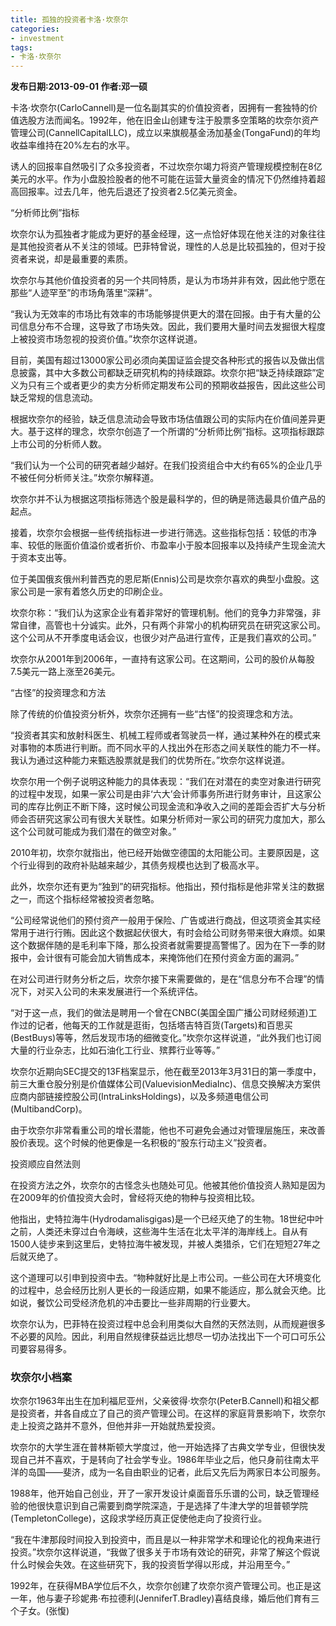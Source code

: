 ```yaml
---
title: 孤独的投资者卡洛·坎奈尔
categories:
- investment
tags:
- 卡洛·坎奈尔
---
```


<b>发布日期:2013-09-01 作者:邓一硕</b>

卡洛·坎奈尔(CarloCannell)是一位名副其实的价值投资者，因拥有一套独特的价值选股方法而闻名。1992年，他在旧金山创建专注于股票多空策略的坎奈尔资产管理公司(CannellCapitalLLC)，成立以来旗舰基金汤加基金(TongaFund)的年均收益率维持在20%左右的水平。

诱人的回报率自然吸引了众多投资者，不过坎奈尔竭力将资产管理规模控制在8亿美元的水平。作为小盘股捡股者的他不可能在运营大量资金的情况下仍然维持着超高回报率。过去几年，他先后退还了投资者2.5亿美元资金。

“分析师比例”指标

坎奈尔认为孤独者才能成为更好的基金经理，这一点恰好体现在他关注的对象往往是其他投资者从不关注的领域。巴菲特曾说，理性的人总是比较孤独的，但对于投资者来说，却是最重要的素质。

坎奈尔与其他价值投资者的另一个共同特质，是认为市场并非有效，因此他宁愿在那些“人迹罕至”的市场角落里“深耕”。

“我认为无效率的市场比有效率的市场能够提供更大的潜在回报。由于有大量的公司信息分布不合理，这导致了市场失效。因此，我们要用大量时间去发掘很大程度上被投资市场忽视的投资价值。”坎奈尔这样说道。

目前，美国有超过13000家公司必须向美国证监会提交各种形式的报告以及做出信息披露，其中大多数公司都缺乏研究机构的持续跟踪。坎奈尔把“缺乏持续跟踪”定义为只有三个或者更少的卖方分析师定期发布公司的预期收益报告，因此这些公司缺乏常规的信息流动。

根据坎奈尔的经验，缺乏信息流动会导致市场估值跟公司的实际内在价值间差异更大。基于这样的理念，坎奈尔创造了一个所谓的“分析师比例”指标。这项指标跟踪上市公司的分析师人数。

“我们认为一个公司的研究者越少越好。在我们投资组合中大约有65%的企业几乎不被任何分析师关注。”坎奈尔解释道。

坎奈尔并不认为根据这项指标筛选个股是最科学的，但的确是筛选最具价值产品的起点。

接着，坎奈尔会根据一些传统指标进一步进行筛选。这些指标包括：较低的市净率、较低的账面价值溢价或者折价、市盈率小于股本回报率以及持续产生现金流大于资本支出等。

位于美国俄亥俄州利普西克的恩尼斯(Ennis)公司是坎奈尔喜欢的典型小盘股。这家公司是一家有着悠久历史的印刷企业。

坎奈尔称：“我们认为这家企业有着非常好的管理机制。他们的竞争力非常强，非常自律，高管也十分诚实。此外，只有两个非常小的机构研究员在研究这家公司。这个公司从不开季度电话会议，也很少对产品进行宣传，正是我们喜欢的公司。”

坎奈尔从2001年到2006年，一直持有这家公司。在这期间，公司的股价从每股7.5美元一路上涨至26美元。

“古怪”的投资理念和方法

除了传统的价值投资分析外，坎奈尔还拥有一些“古怪”的投资理念和方法。

“投资者其实和放射科医生、机械工程师或者驾驶员一样，通过某种外在的模式来对事物的本质进行判断。而不同水平的人找出外在形态之间关联性的能力不一样。我认为通过这种能力来甄选股票就是我们的优势所在。”坎奈尔这样说道。

坎奈尔用一个例子说明这种能力的具体表现：“我们在对潜在的卖空对象进行研究的过程中发现，如果一家公司是由非‘六大’会计师事务所进行财务审计，且这家公司的库存比例正不断下降，这时候公司现金流和净收入之间的差距会否扩大与分析师会否研究这家公司有很大关联性。如果分析师对一家公司的研究力度加大，那么这个公司就可能成为我们潜在的做空对象。”

2010年初，坎奈尔就指出，他已经开始做空德国的太阳能公司。主要原因是，这个行业得到的政府补贴越来越少，其债务规模也达到了极高水平。

此外，坎奈尔还有更为“独到”的研究指标。他指出，预付指标是他非常关注的数据之一，而这个指标经常被投资者忽略。

“公司经常说他们的预付资产一般用于保险、广告或进行商战，但这项资金其实经常用于进行行贿。因此这个数据起伏很大，有时会给公司财务带来很大麻烦。如果这个数据伴随的是毛利率下降，那么投资者就需要提高警惕了。因为在下一季的财报中，会计很有可能会加大销售成本，来掩饰他们在预付资金方面的漏洞。”

在对公司进行财务分析之后，坎奈尔接下来需要做的，是在“信息分布不合理”的情况下，对买入公司的未来发展进行一个系统评估。

“对于这一点，我们的做法是聘用一个曾在CNBC(美国全国广播公司财经频道)工作过的记者，他每天的工作就是逛街，包括塔吉特百货(Targets)和百思买(BestBuys)等等，然后发现市场的细微变化。”坎奈尔这样说道，“此外我们也订阅大量的行业杂志，比如石油化工行业、殡葬行业等等。”

坎奈尔近期向SEC提交的13F档案显示，他在截至2013年3月31日的第一季度中，前三大重仓股分别是价值媒体公司(ValuevisionMediaInc)、信息交换解决方案供应商内部链接控股公司(IntraLinksHoldings)，以及多频道电信公司(MultibandCorp)。

由于坎奈尔非常看重公司的增长潜能，他也不可避免会通过对管理层施压，来改善股价表现。这个时候的他更像是一名积极的“股东行动主义”投资者。

投资顺应自然法则

在投资方法之外，坎奈尔的古怪念头也随处可见。他被其他价值投资人熟知是因为在2009年的价值投资大会时，曾经将灭绝的物种与投资相比较。

他指出，史特拉海牛(Hydrodamalisgigas)是一个已经灭绝了的生物。18世纪中叶之前，人类还未穿过白令海峡，这些海牛生活在北太平洋的海岸线上。自从有1500人徒步来到这里后，史特拉海牛被发现，并被人类猎杀，它们在短短27年之后就灭绝了。

这个道理可以引申到投资中去。“物种就好比是上市公司。一些公司在大环境变化的过程中，总会经历比别人更长的一段适应期，如果不能适应，那么就会灭绝。比如说，餐饮公司受经济危机的冲击要比一些非周期的行业要大。

坎奈尔认为，巴菲特在投资过程中总会利用类似大自然的天然法则，从而规避很多不必要的风险。因此，利用自然规律获益远比想尽一切办法找出下一个可口可乐公司要容易得多。

### 坎奈尔小档案

坎奈尔1963年出生在加利福尼亚州，父亲彼得·坎奈尔(PeterB.Cannell)和祖父都是投资者，并各自成立了自己的资产管理公司。在这样的家庭背景影响下，坎奈尔走上投资之路并不意外，但他并非一开始就热爱投资。

坎奈尔的大学生涯在普林斯顿大学度过，他一开始选择了古典文学专业，但很快发现自己并不喜欢，于是转向了社会学专业。1986年毕业之后，他只身前往南太平洋的岛国——斐济，成为一名自由职业的记者，此后又先后为两家日本公司服务。

1988年，他开始自己创业，开了一家开发设计桌面音乐乐谱的公司，缺乏管理经验的他很快意识到自己需要到商学院深造，于是选择了牛津大学的坦普顿学院(TempletonCollege)，这段求学经历真正促使他走向了投资行业。

“我在牛津那段时间投入到投资中，而且是以一种非常学术和理论化的视角来进行投资。”坎奈尔这样说道，“我做了很多关于市场有效论的研究，非常了解这个假说什么时候会失效。在这些研究下，我的投资哲学得以形成，并沿用至今。”

1992年，在获得MBA学位后不久，坎奈尔创建了坎奈尔资产管理公司。也正是这一年，他与妻子珍妮弗·布拉德利(JenniferT.Bradley)喜结良缘，婚后他们育有三个子女。(张愎)

